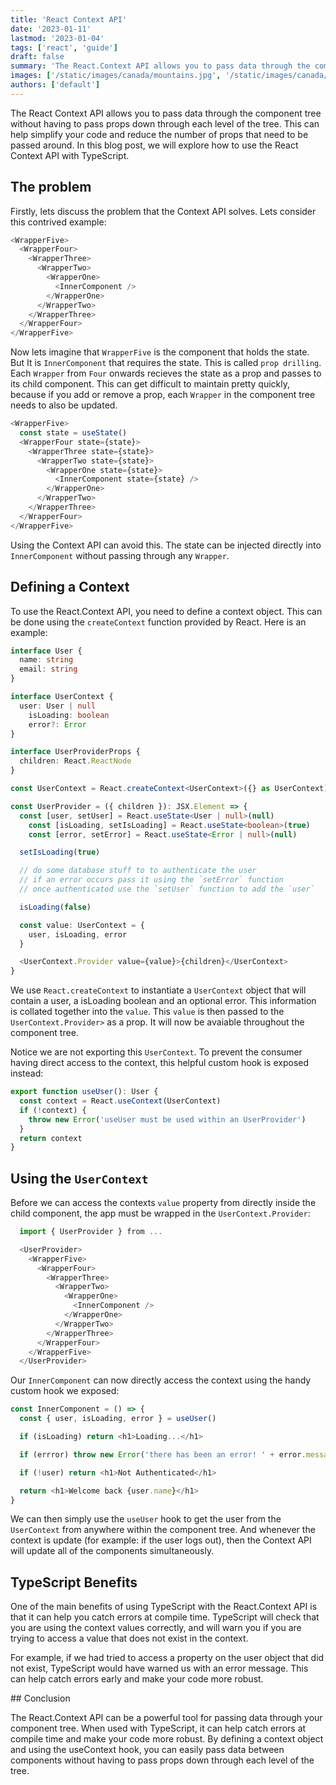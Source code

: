 ```yaml
---
title: 'React Context API'
date: '2023-01-11'
lastmod: '2023-01-04'
tags: ['react', 'guide']
draft: false
summary: 'The React.Context API allows you to pass data through the component tree without having to pass props down through each level of the tree. This can help simplify your code and reduce the number of props that need to be passed around.'
images: ['/static/images/canada/mountains.jpg', '/static/images/canada/toronto.jpg']
authors: ['default']
---
```


The React Context API allows you to pass data through the component tree without having to pass props down through each level of the tree. This can help simplify your code and reduce the number of props that need to be passed around. In this blog post, we will explore how to use the React Context API with TypeScript.

## The problem

Firstly, lets discuss the problem that the Context API solves. Lets consider this contrived example:

```typescript
<WrapperFive>
  <WrapperFour>
    <WrapperThree>
      <WrapperTwo>
        <WrapperOne>
          <InnerComponent />
        </WrapperOne>
      </WrapperTwo>
    </WrapperThree>
  </WrapperFour>
</WrapperFive>
```

Now lets imagine that `WrapperFive` is the component that holds the state. But It is `InnerComponent` that requires the state. This is called `prop drilling`. Each `Wrapper` from `Four` onwards recieves the state as a prop and passes to its child component. This can get difficult to maintain pretty quickly, because if you add or remove a prop, each `Wrapper` in the component tree needs to also be updated.

```typescript
<WrapperFive>
  const state = useState()
  <WrapperFour state={state}>
    <WrapperThree state={state}>
      <WrapperTwo state={state}>
        <WrapperOne state={state}>
          <InnerComponent state={state} />
        </WrapperOne>
      </WrapperTwo>
    </WrapperThree>
  </WrapperFour>
</WrapperFive>
```

Using the Context API can avoid this. The state can be injected directly into `InnerComponent` without passing through any `Wrapper`.

## Defining a Context

To use the React.Context API, you need to define a context object. This can be done using the `createContext` function provided by React. Here is an example:

```typescript
interface User {
  name: string
  email: string
}

interface UserContext {
  user: User | null
	isLoading: boolean
	error?: Error
}

interface UserProviderProps {
  children: React.ReactNode
}

const UserContext = React.createContext<UserContext>({} as UserContext)

const UserProvider = ({ children }): JSX.Element => {
  const [user, setUser] = React.useState<User | null>(null)
	const [isLoading, setIsLoading] = React.useState<boolean>(true)
	const [error, setError] = React.useState<Error | null>(null)

  setIsLoading(true)

  // do some database stuff to to authenticate the user
  // if an error occurs pass it using the `setError` function
  // once authenticated use the `setUser` function to add the `user`

  isLoading(false)

  const value: UserContext = {
    user, isLoading, error
  }

  <UserContext.Provider value={value}>{children}</UserContext>
}
```

We use `React.createContext` to instantiate a `UserContext` object that will contain a user, a isLoading boolean and an optional error. This information is collated together into the `value`. This `value` is then passed to the `UserContext.Provider>` as a prop. It will now be avaiable throughout the component tree.

Notice we are not exporting this `UserContext`. To prevent the consumer having direct access to the context, this helpful custom hook is exposed instead:

```typescript
export function useUser(): User {
  const context = React.useContext(UserContext)
  if (!context) {
    throw new Error('useUser must be used within an UserProvider')
  }
  return context
}
```

## Using the `UserContext`

Before we can access the contexts `value` property from directly inside the child component, the app must be wrapped in the `UserContext.Provider`:

```typescript
  import { UserProvider } from ...

  <UserProvider>
    <WrapperFive>
      <WrapperFour>
        <WrapperThree>
          <WrapperTwo>
            <WrapperOne>
              <InnerComponent />
            </WrapperOne>
          </WrapperTwo>
        </WrapperThree>
      </WrapperFour>
    </WrapperFive>
  </UserProvider>
```

Our `InnerComponent` can now directly access the context using the handy custom hook we exposed:

```typescript
const InnerComponent = () => {
  const { user, isLoading, error } = useUser()

  if (isLoading) return <h1>Loading...</h1>

  if (errror) throw new Error('there has been an error! ' + error.message)

  if (!user) return <h1>Not Authenticated</h1>

  return <h1>Welcome back {user.name}</h1>
}
```

We can then simply use the `useUser` hook to get the user from the `UserContext` from anywhere within the component tree. And whenever the context is update (for example: if the user logs out), then the Context API will update all of the components simultaneously.

## TypeScript Benefits

One of the main benefits of using TypeScript with the React.Context API is that it can help you catch errors at compile time. TypeScript will check that you are using the context values correctly, and will warn you if you are trying to access a value that does not exist in the context.

For example, if we had tried to access a property on the user object that did not exist, TypeScript would have warned us with an error message. This can help catch errors early and make your code more robust.

## Conclusion

The React.Context API can be a powerful tool for passing data through your component tree. When used with TypeScript, it can help catch errors at compile time and make your code more robust. By defining a context object and using the useContext hook, you can easily pass data between components without having to pass props down through each level of the tree.
